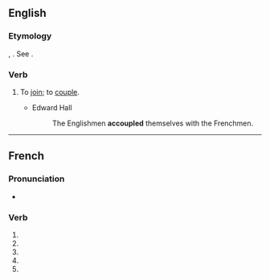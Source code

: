{{also|accouplé}}
==English==

===Etymology===
{{etyl|fro|en}} {{m|fro|acopler}}, {{etyl|fr|en}} {{m|fr|accoupler}}. See {{m|en|couple}}.

===Verb===
{{en-verb|accoupl}}

# {{lb|en|obsolete|rare}} To [[join]]; to [[couple]].
#* Edward Hall
#*: The Englishmen '''accoupled''' themselves with the Frenchmen.

----

==French==

===Pronunciation===
* {{homophones|accouplent|accouples|lang=fr}}

===Verb===
{{fr-verb-form}}

# {{inflection of|accoupler||1|s|pres|indc|lang=fr}}
# {{inflection of|accoupler||3|s|pres|indc|lang=fr}}
# {{inflection of|accoupler||1|s|pres|subj|lang=fr}}
# {{inflection of|accoupler||1|s|pres|subj|lang=fr}}
# {{inflection of|accoupler||2|s|impr|lang=fr}}